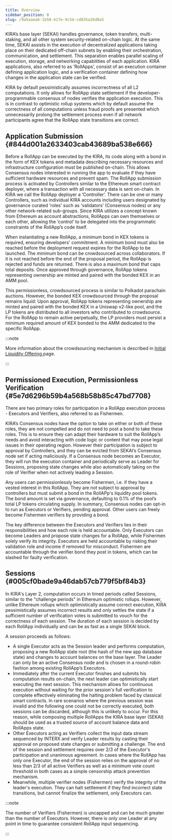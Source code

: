 ```yaml
---
title: Overview
sidebar_position: 0
slug: /9a5aaea6-1b50-41fe-9c54-cd035a26d0a5
---
```





KIRA’s base layer (SEKAI) handles governance, token transfers, multi-staking, and all other system security-related on-chain logic. At the same time, SEKAI assists in the execution of decentralized applications taking place on their dedicated off-chain subnets by enabling their orchestration, communication, and settlement. This separation enables parallel scaling of execution, storage, and networking capabilities of each application. KIRA applications, also referred to as ‘RollApps’, consist of an execution container defining application logic, and a verification container defining how changes in the application state can be verified. 


KIRA by default pessimistically assumes incorrectness of all L2 computations. It only allows for RollApp state settlement if the developer-programmable consensus of nodes verifies the application execution. This is in contrast to optimistic rollup systems which by default assume the correctness of all computations unless fraud proofs are presented which unnecessarily prolong the settlement process even if all network participants agree that the RollApp state transitions are correct.


## Application Submission  {#844d001a2633403cab43689ba538e666}


Before a RollApp can be executed by the KIRA, its code along with a bond in the form of KEX tokens and metadata describing necessary resources and infrastructure configuration must be published on-chain. This allows Consensus nodes interested in running the app to evaluate if they have sufficient hardware resources and prevent spam. The RollApp submission process is activated by Controllers similar to the Ethereum smart contract deployer, where a transaction with all necessary data is sent on-chain. In KIRA we call the RollApp deployer a ‘Controller’. There can be one or many Controllers, such as individual KIRA accounts including users designated by governance curated ‘roles’ such as ‘validators’ (Consensus nodes) or any other network-related sub-groups. Since KIRA utilizes a concept known from Ethereum as account abstractions, RollApps can own themselves or each other, allowing the ‘control’ to be delegated into the programmatic constraints of the RollApp’s code itself.


When instantiating a new RollApp, a minimum bond in KEX tokens is required, ensuring developers' commitment. A minimum bond must also be reached before the deployment request expires for the RollApp to be launched. The minimum bond can be crowdsourced across collaborators. If it is not reached before the end of the proposal period, the RollApp is rejected and funds are returned. There is also a maximum bond that caps total deposits. Once approved through governance, RollApp tokens representing ownership are minted and paired with the bonded KEX in an AMM pool.


This permissionless, crowdsourced process is similar to Polkadot parachain auctions. However, the bonded KEX crowdsourced through the proposal remains liquid: Upon approval, RollApp tokens representing ownership are minted and paired with the bonded KEX in a Uniswap v2-like pool, and the LP tokens are distributed to all investors who contributed to crowdsource. For the RollApp to remain active perpetually, the LP providers must persist a minimum required amount of KEX bonded to the AMM dedicated to the specific RollApp.


:::note

More information about the crowdsourcing mechanism is described in [Initial Liquidity Offering ](/learn/a6a660a6-3e5c-4a53-9ec3-14aa07f00351) page.

:::




## Permissioned Execution, Permissionless Verification {#5e7d6296b59b4a568b58b85c47bd7708}


There are two primary roles for participation in a RollApp execution process - Executors and Verifiers, also referred to as Fishermen. 


KIRA’s Consensus nodes have the option to take on either or both of these roles, they are not compelled and do not need to post a bond to take these roles. This is to ensure they can adapt their hardware to suit the RollApp’s needs and avoid interacting with code logic or content that may pose legal issues in their operating region. However their participation is subject to approval by Controllers, and they can be evicted from SEKAI’s Consensus node set if acting maliciously. If a Consensus node becomes an Executor, they will run the execution container and periodically serve as Leader for Sessions, proposing state changes while also automatically taking on the role of Verifier when not actively leading a Session.


Any users can permissionlessly become Fishermen, i.e. if they have a vested interest in this RollApp. They are not subject to approval by controllers but must submit a bond in the RollAPp's liquidity pool tokens. The bond amount is set via governance, defaulting to 0.1% of the pool’s total LP tokens circulating supply. In summary, Consensus nodes can opt-in to run as Executors or Verifiers, pending approval. Other users can freely become Fishermen verifiers by providing a bond.


The key difference between the Executors and Verifiers lies in their responsibilities and how each role is held accountable. Only Executors can become Leaders and propose state changes for a RollApp, while Fishermen solely verify its integrity. Executors are held accountable by risking their validation role and income if removed for misconduct. Fishermen are accountable through the verifier bond they post in tokens, which can be slashed for faulty verification.


## Sessions {#005cf0bade9a46dab57cb779f5bf84b3}


In KIRA's Layer 2, computation occurs in timed periods called Sessions, similar to the "challenge periods" in Ethereum optimistic rollups. However, unlike Ethereum rollups which optimistically assume correct execution, KIRA pessimistically assumes incorrect results and only settles the state if a sufficient number of verification votes is submitted to vouch for the correctness of each session. The duration of each session is decided by each RollApp individually and can be as fast as a single SEKAI block.


A session proceeds as follows:

- A single Executor acts as the Session leader and performs computation, proposing a new RollApp state root (the hash of the new app database state) and changes to account balances on the base layer. The Leader can only be an active Consensus node and is chosen in a round-robin fashion among existing RollApp’s Executors.
- Immediately after the current Executor finishes and submits his computation results on-chain, the next leader can optimistically start executing the next session. This mechanism allows for continuous execution without waiting for the prior session's full verification to complete effectively eliminating the halting problem faced by classical smart contracts. In rare scenarios where the previous session was invalid and the following one could not be correctly executed, both sessions can be discarded, although this is unlikely to occur. For this reason, while composing multiple RollApps the KIRA base layer (SEKAI) should be used as a trusted source of account balance data and RollApps state.
- Other Executors acting as Verifiers collect the input data stream sequenced by INTERX and verify Leader results by casting their approval on proposed state changes or submitting a challenge. The end of the session and settlement requires over 2/3 of the Executor's participation and unanimous agreement. In cases where the RollApp has only one Executor, the end of the session relies on the approval of no less than 2/3 of all active Verifiers as well as a minimum vote count threshold in both cases as a simple censorship attack prevention mechanism.
- Meanwhile, multiple verifier nodes (Fishermen) verify the integrity of the leader's execution. They can halt settlement if they find incorrect state transitions, but cannot finalize the settlement, only Executors can.

:::note

The number of Verifiers (Fishermen) is uncapped and can be much greater than the number of Executors. However, there is only one Leader at any point in time to guarantee consistent RollApp input sequencing.

:::



